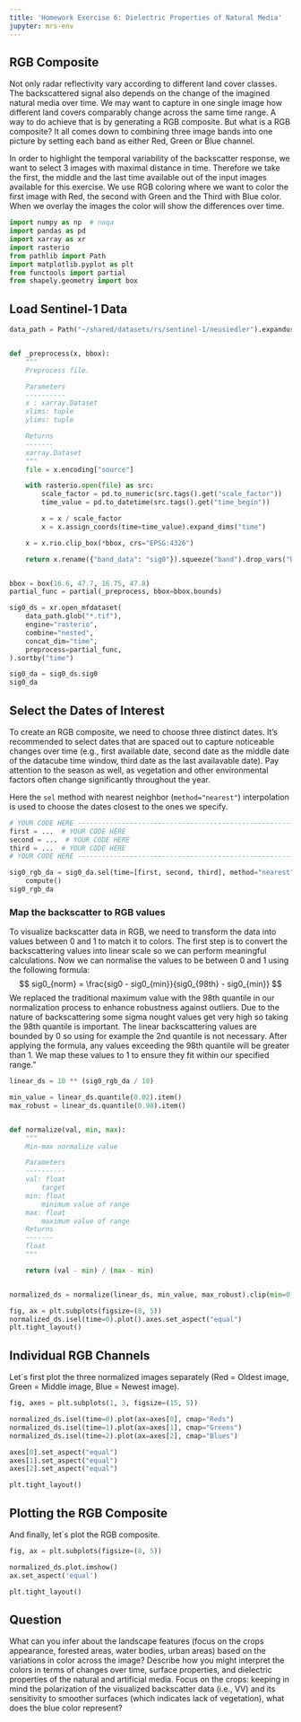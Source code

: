 ```yaml
---
title: 'Homework Exercise 6: Dielectric Properties of Natural Media'
jupyter: mrs-env
---
```



## RGB Composite

Not only radar reflectivity vary according to different land cover classes. The backscattered signal also depends on the change of the imagined natural media over time. We may want to capture in one single image how different land covers comparably change across the same time range. A way to do achieve that is by generating a RGB composite. But what is a RGB composite? It all comes down to combining three image bands into one picture by setting each band as either Red, Green or Blue channel.

In order to highlight the temporal variability of the backscatter response, we want to select 3 images with maximal distance in time. Therefore we take the first, the middle and the last time available out of the input images available for this exercise. We use RGB coloring where we want to color the first image with Red, the second with Green and the Third with Blue color. When we overlay the images the color will show the differences over time.


```python
import numpy as np  # noqa
import pandas as pd
import xarray as xr
import rasterio
from pathlib import Path
import matplotlib.pyplot as plt
from functools import partial
from shapely.geometry import box
```

## Load Sentinel-1 Data

```python
data_path = Path("~/shared/datasets/rs/sentinel-1/neusiedler").expanduser()


def _preprocess(x, bbox):
    """
    Preprocess file.

    Parameters
    ----------
    x : xarray.Dataset
    xlims: tuple
    ylims: tuple

    Returns
    -------
    xarray.Dataset
    """
    file = x.encoding["source"]

    with rasterio.open(file) as src:
        scale_factor = pd.to_numeric(src.tags().get("scale_factor"))
        time_value = pd.to_datetime(src.tags().get("time_begin"))

        x = x / scale_factor
        x = x.assign_coords(time=time_value).expand_dims("time")

    x = x.rio.clip_box(*bbox, crs="EPSG:4326")

    return x.rename({"band_data": "sig0"}).squeeze("band").drop_vars("band")


bbox = box(16.6, 47.7, 16.75, 47.8)
partial_func = partial(_preprocess, bbox=bbox.bounds)

sig0_ds = xr.open_mfdataset(
    data_path.glob("*.tif"),
    engine="rasterio",
    combine="nested",
    concat_dim="time",
    preprocess=partial_func,
).sortby("time")

sig0_da = sig0_ds.sig0
sig0_da
```

## Select the Dates of Interest

To create an RGB composite, we need to choose three distinct dates. It's recommended to select dates that are spaced out to capture noticeable changes over time (e.g., first available date, second date as the middle date of the datacube time window, third date as the last availavable date). Pay attention to the season as well, as vegetation and other environmental factors often change significantly throughout the year.

Here the `sel` method with nearest neighbor (`method="nearest"`) interpolation is used to choose the dates closest to the ones we specify.

```python
# YOUR CODE HERE ----------------------------------------------------------
first = ...  # YOUR CODE HERE
second = ...  # YOUR CODE HERE
third = ...  # YOUR CODE HERE
# YOUR CODE HERE ----------------------------------------------------------

sig0_rgb_da = sig0_da.sel(time=[first, second, third], method="nearest").\
    compute()
sig0_rgb_da
```

### Map the backscatter to RGB values

To visualize backscatter data in RGB, we need to transform the data into values between 0 and 1 to match it to colors. The first step is to convert the backscattering values into linear scale so we can perform meaningful calculations. Now we can normalise the values to be between 0 and 1 using the following formula:
$$
sig0_{norm} = \frac{sig0 - sig0_{min}}{sig0_{98th} - sig0_{min}}
$$
We replaced the traditional maximum value with the 98th quantile in our normalization process to enhance robustness against outliers. Due to the nature of backscattering some sigma nought values get very high so taking the 98th quantile is important. The linear backscattering values are bounded by 0 so using for example the 2nd quantile is not necessary. After applying the formula, any values exceeding the 98th quantile will be greater than 1. We map these values to 1 to ensure they fit within our specified range."

```python
linear_ds = 10 ** (sig0_rgb_da / 10)

min_value = linear_ds.quantile(0.02).item()
max_robust = linear_ds.quantile(0.98).item()


def normalize(val, min, max):
    """
    Min-max normalize value

    Parameters
    ----------
    val: float
        target
    min: float
        minimum value of range
    max: float
        maximum value of range
    Returns
    -------
    float
    """

    return (val - min) / (max - min)


normalized_ds = normalize(linear_ds, min_value, max_robust).clip(min=0, max=1)

fig, ax = plt.subplots(figsize=(8, 5))
normalized_ds.isel(time=0).plot().axes.set_aspect("equal")
plt.tight_layout()
```

## Individual RGB Channels

Let´s first plot the three normalized images separately (Red = Oldest image, Green = Middle image, Blue = Newest image).

```python
fig, axes = plt.subplots(1, 3, figsize=(15, 5))

normalized_ds.isel(time=0).plot(ax=axes[0], cmap="Reds")
normalized_ds.isel(time=1).plot(ax=axes[1], cmap="Greens")
normalized_ds.isel(time=2).plot(ax=axes[2], cmap="Blues")

axes[0].set_aspect("equal")
axes[1].set_aspect("equal")
axes[2].set_aspect("equal")

plt.tight_layout()
```

## Plotting the RGB Composite

And finally, let´s plot the RGB composite.

```python
fig, ax = plt.subplots(figsize=(8, 5))

normalized_ds.plot.imshow()
ax.set_aspect('equal')

plt.tight_layout()
```

## Question

What can you infer about the landscape features (focus on the crops appearance, forested areas, water bodies, urban areas) based on the variations in color across the image? Describe how you might interpret the colors in terms of changes over time, surface properties, and dielectric properties of the natural and artificial media.
Focus on the crops: keeping in mind the polarization of the visualized backscatter data (i.e., VV) and its sensitivity to smoother surfaces (which indicates lack of vegetation), what does the blue color represent?
